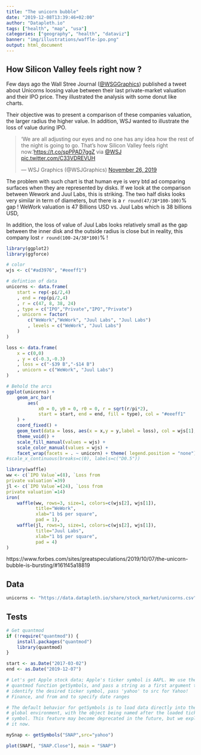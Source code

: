 ```yaml
---
title: "The unicorn bubble"
date: "2019-12-08T13:39:46+02:00"
author: "Datapleth.io"
tags: ["health", "map", "usa"]
categories: ["geography", "health", "dataviz"]
banner: "img/illustrations/waffle-ipo.png"
output: html_document
---
```




## How Silicon Valley feels right now ?

Few days ago the Wall Stree Journal ([@WSGGraphics](https://www.wsj.com/articles/silicon-valley-adjusts-to-new-reality-as-100-billion-evaporates-11574764205?shareToken=st69f61faedfb349d3b584f9bc1dcf58db&mod=e2twg
)) published a tweet about 
Unicorns loosing value between their last private-market valuation and their
IPO price. They illustrated the analysis with some donut like charts.

Their objective was to present a comparison of these companies valuation, the 
larger radius the higher value. In addition, WSJ wanted to illustrate the loss
of value during IPO.


<blockquote class="twitter-tweet"><p lang="en" dir="ltr">‘We are all adjusting our eyes and no one has any idea how the rest of the night is going to go. That’s how Silicon Valley feels right now.’<a href="https://t.co/spPPAD7ggZ">https://t.co/spPPAD7ggZ</a> via <a href="https://twitter.com/WSJ?ref_src=twsrc%5Etfw">@WSJ</a> <a href="https://t.co/C33VDREVUH">pic.twitter.com/C33VDREVUH</a></p>&mdash; WSJ Graphics (@WSJGraphics) <a href="https://twitter.com/WSJGraphics/status/1199347440559648774?ref_src=twsrc%5Etfw">November 26, 2019</a></blockquote> <script async src="https://platform.twitter.com/widgets.js" charset="utf-8"></script>


The problem with such chart is that human eye is very btd ad comparing surfaces
when they are represented by disks. If we look at the comparison between Wework
and Juul Labs, this is striking. The two half disks looks very similar in term
of diameters, but there is a `r round(47/38*100-100)`% gap ! WeWork valuation is
47 Billions USD vs. Juul Labs which is 38 billions USD,

In addition, the loss of value of Juul Labs looks relatively small as the gap 
between the inner disk and the outside radius is close but in reality, this
company lost `r round(100-24/38*100)`% !



```r
library(ggplot2)
library(ggforce)

# color 
wjs <- c("#ad3976", "#eeeff1")

# defintion of data
unicorns <- data.frame(
    start = rep(-pi/2,4)
    , end = rep(pi/2,4)
    , r = c(47, 8, 38, 24)
    , type = c("IPO","Private","IPO","Private")
    , unicorn = factor(
        c("WeWork","WeWork", "Juul Labs", "Juul Labs")
        , levels = c("WeWork", "Juul Labs")
    )
)

loss <- data.frame(
    x = c(0,0)
    , y = c(-0.3,-0.3)
    , loss = c("-$39 B","-$14 B")
    , unicorn = c("WeWork", "Juul Labs")
)

# Behold the arcs
ggplot(unicorns) +
    geom_arc_bar(
        aes(
            x0 = 0, y0 = 0, r0 = 0, r = sqrt(r/pi*2),
            start = start, end = end, fill = type), col = "#eeeff1"
    ) + 
    coord_fixed() +
    geom_text(data = loss, aes(x = x,y = y,label = loss), col = wjs[1], fontface = "bold") +
    theme_void() +
    scale_fill_manual(values = wjs) +
    scale_color_manual(values = wjs) +
    facet_wrap(facets = . ~ unicorn) + theme( legend.position = "none")
#scale_x_continuous(breaks=c(0), labels=c("D0.5"))
```


```r
library(waffle)
ww <- c(`IPO Value`=(8), `Loss from
private valuation`=39)
jl <- c(`IPO Value`=(24), `Loss from
private valuation`=14)
iron(
    waffle(ww, rows=3, size=1, colors=c(wjs[2], wjs[1]), 
           title="WeWork", 
           xlab="1 b$ per square",
           pad = 1),
    waffle(jl, rows=3, size=1, colors=c(wjs[2], wjs[1]), 
           title="Juul Labs", 
           xlab="1 b$ per square",
           pad = 4)
)
```




https://www.forbes.com/sites/greatspeculations/2019/10/07/the-unicorn-bubble-is-bursting/#161f45a18819



## Data

```r
unicorns <- "https://data.datapleth.io/share/stock_market/unicorns.csv"
```




## Tests

```r
# Get quantmod
if (!require("quantmod")) {
    install.packages("quantmod")
    library(quantmod)
}

start <- as.Date("2017-03-02")
end <- as.Date("2019-12-07")

# Let's get Apple stock data; Apple's ticker symbol is AAPL. We use the
# quantmod function getSymbols, and pass a string as a first argument to
# identify the desired ticker symbol, pass 'yahoo' to src for Yahoo!
# Finance, and from and to specify date ranges

# The default behavior for getSymbols is to load data directly into the
# global environment, with the object being named after the loaded ticker
# symbol. This feature may become deprecated in the future, but we exploit
# it now.

mySnap <- getSymbols("SNAP",src="yahoo")

```

```r
plot(SNAP[, "SNAP.Close"], main = "SNAP")
```

